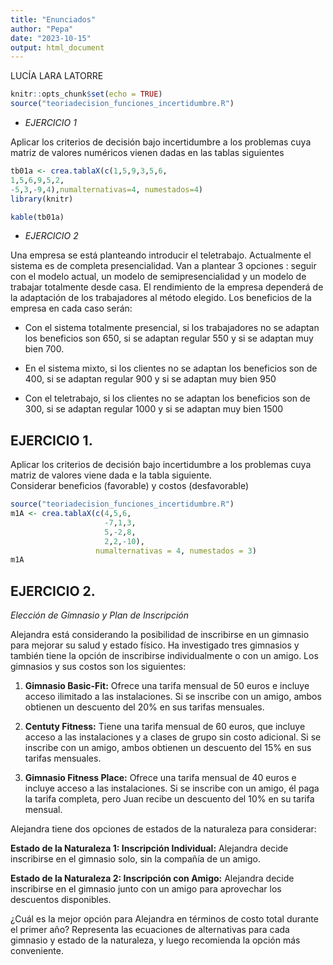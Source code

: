 ---
title: "Enunciados"
author: "Pepa"
date: "2023-10-15"
output: html_document
---


LUCÍA LARA LATORRE

```{r setup, include=FALSE}
knitr::opts_chunk$set(echo = TRUE)
source("teoriadecision_funciones_incertidumbre.R")
```
 - *EJERCICIO 1*
 
 Aplicar los criterios de decisión bajo incertidumbre a los problemas cuya matriz de valores numéricos vienen dadas en las tablas siguientes
```{r, include=FALSE}

tb01a <- crea.tablaX(c(1,5,9,3,5,6,
1,5,6,9,5,2,
-5,3,-9,4),numalternativas=4, numestados=4)
library(knitr)
```
```{r}
kable(tb01a)
```

 
 
 
 - *EJERCICIO 2*
 
Una empresa se está planteando introducir el teletrabajo. Actualmente el sistema es de completa presencialidad. Van a plantear 3 opciones : seguir con el modelo actual, un modelo de semipresencialidad y un modelo de trabajar totalmente desde casa. El rendimiento de la empresa dependerá de la adaptación de los trabajadores al método elegido.
Los beneficios de la empresa en cada caso serán:

- Con el sistema totalmente presencial, si los trabajadores no se adaptan los beneficios son 650, si se adaptan regular 550 y si se adaptan muy bien 700.

- En el sistema mixto, si los clientes no se adaptan los beneficios son de 400, si se adaptan regular 900 y si se adaptan muy bien 950

- Con el teletrabajo, si los clientes no se adaptan los beneficios son de 300, si se adaptan regular 1000 y si se adaptan muy bien 1500

 

## EJERCICIO 1.
Aplicar los criterios de decisión bajo incertidumbre a los problemas cuya matriz de valores viene dada e la tabla siguiente.  
Considerar beneficios (favorable) y costos (desfavorable)  

```{r echo=FALSE}
source("teoriadecision_funciones_incertidumbre.R")
m1A <- crea.tablaX(c(4,5,6,
                     -7,1,3,
                     5,-2,8,
                     2,2,-10),
                   numalternativas = 4, numestados = 3)
m1A
```


## EJERCICIO 2.

*Elección de Gimnasio y Plan de Inscripción*

Alejandra está considerando la posibilidad de inscribirse en un gimnasio para mejorar su salud y estado físico. Ha investigado tres gimnasios y también tiene la opción de inscribirse individualmente o con un amigo. Los gimnasios y sus costos son los siguientes:
 
  1. **Gimnasio Basic-Fit:** Ofrece una tarifa mensual de 50 euros e incluye acceso ilimitado a las instalaciones. Si se inscribe con un amigo, ambos obtienen un descuento del 20% en sus tarifas mensuales.  
  
  
  2. **Centuty Fitness:** Tiene una tarifa mensual de 60 euros, que incluye acceso a las instalaciones y a clases de grupo sin costo adicional. Si se inscribe con un amigo, ambos obtienen un descuento del 15% en sus tarifas mensuales.  
  
  3. **Gimnasio Fitness Place:** Ofrece una tarifa mensual de 40 euros e incluye acceso a las instalaciones. Si se inscribe con un amigo, él paga la tarifa completa, pero Juan recibe un descuento del 10% en su tarifa mensual.  
  
  Alejandra tiene dos opciones de estados de la naturaleza para considerar:   
  
  **Estado de la Naturaleza 1: Inscripción Individual:** Alejandra decide inscribirse en el gimnasio solo, sin la compañía de un amigo.  
  
  
 **Estado de la Naturaleza 2: Inscripción con Amigo:** Alejandra decide inscribirse en el gimnasio junto con un amigo para aprovechar los descuentos disponibles.  
 
 ¿Cuál es la mejor opción para Alejandra en términos de costo total durante el primer año? Representa las ecuaciones de alternativas para cada gimnasio y estado de la naturaleza, y luego recomienda la opción más conveniente.
